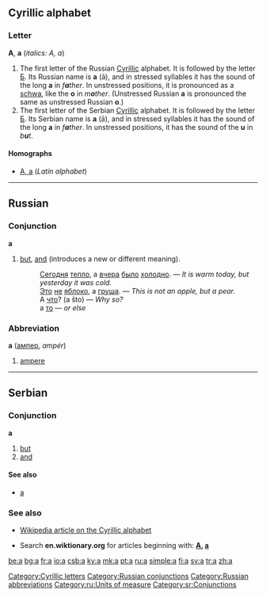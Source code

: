 {{see|Appendix:Variations of 'a'}}
{{rfc|Homographs unknown/invalid header}}
==Cyrillic alphabet==

===Letter===
'''А''', '''а''' (''italics: A, a'')

# The first letter of the Russian [[Cyrillic]] alphabet. It is followed by the letter [[б|Б]]. Its Russian name is '''а''' (ā), and in stressed syllables it has the sound of the long '''a''' in ''f'''a'''ther''. In unstressed positions, it is pronounced as a [[schwa]], like the '''o''' in ''m'''o'''ther''. (Unstressed Russian '''а''' is pronounced the same as unstressed Russian '''о'''.)
# The first letter of the Serbian [[Cyrillic]] alphabet. It is followed by the letter [[б|Б]]. Its Serbian name is '''а''' (ā), and in stressed syllables it has the sound of the long '''a''' in ''f'''a'''ther''. In unstressed positions, it has the sound of the '''u''' in ''b'''u'''t''.

====Homographs====
*[[a|A, a]] (''Latin alphabet'')

[[Category:Cyrillic letters]]

----

==Russian==

===Conjunction===
'''а'''

# [[but]], [[and]] (introduces a new or different meaning).
#:[[Сегодня]] [[теплый|тепло]], а [[вчера]] [[быть|было]] [[холодный|холодно]]. — ''It is warm today, but yesterday it was cold.''
#:[[Это]] [[не]] [[яблоко]], а [[груша]]. — ''This is not an apple, but a pear.''
#:А [[что]]? (a što) — ''Why so?''
#:а [[тот|то]] — ''or else''

===Abbreviation===
'''а''' ([[ампер]], ''ampér'')

# [[ampere]]

[[Category:Russian conjunctions]]
[[Category:Russian abbreviations]]
[[Category:ru:Units of measure]]

----

==Serbian==

===Conjunction===
'''а'''

# [[but]]
# [[and]]

====See also====
*[[a#Serbian|a]]

===See also===
*[[w:Cyrillic alphabet|Wikipedia article on the Cyrillic alphabet]]

*Search '''en.wiktionary.org''' for articles beginning with: '''[http://en.wiktionary.org/w/index.php?title=Special%3AAllpages&from=%D0%90&namespace=0 А], [http://en.wiktionary.org/w/index.php?title=Special%3AAllpages&from=%D0%B0&namespace=0 а]'''

[[Category:sr:Conjunctions]]

[[be:а]]
[[bg:а]]
[[fr:а]]
[[io:а]]
[[csb:а]]
[[ky:а]]
[[mk:а]]
[[pt:а]]
[[ru:а]]
[[simple:а]]
[[fi:а]]
[[sv:а]]
[[tr:а]]
[[zh:а]]